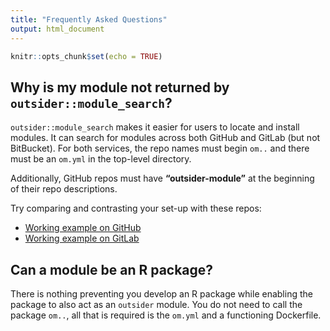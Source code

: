 ```yaml
---
title: "Frequently Asked Questions"
output: html_document
---
```


```r
knitr::opts_chunk$set(echo = TRUE)
```


## Why is my module not returned by `outsider::module_search`?

`outsider::module_search` makes it easier for users to locate and install
modules. It can search for modules across both GitHub and GitLab (but not
BitBucket). For both services, the repo names must begin `om..` and there must
be an `om.yml` in the top-level directory.


Additionally, GitHub repos must have **"outsider-module"** at the beginning of
their repo descriptions.


Try comparing and contrasting your set-up with these repos:

* [Working example on GitHub](https://github.com/DomBennett/om..hello.world)
* [Working example on GitLab](https://gitlab.com/DomBennett/om..hello.world)

## Can a module be an R package?

There is nothing preventing you develop an R package while enabling the
package to also act as an `outsider` module. You do not need to call the package
`om..`, all that is required is the `om.yml` and a functioning Dockerfile.

